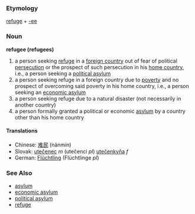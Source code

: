 === Etymology ===
[[refuge]] + [[-ee]]
=== Noun ===
'''refugee (refugees)'''
# a person seeking [[refuge]] in a [[foreign country]] out of fear of political [[persecution]] or the prospect of such persecution in his [[home country]], i.e., a person seeking a [[political asylum]]
# a person seeking refuge in a foreign country due to [[poverty]] and no prospect of overcoming said poverty in his home country, i.e., a person seeking an [[economic asylum]]
# a person seeking refuge due to a natural disaster (not necessarily in another country)
# a person formally granted a political or economic [[asylum]] by a country other than his home country
==== Translations ====
*Chinese: [[难民]] (nànmín)
*Slovak: [[utečenec]] ''m'' (utečenci ''pl'') [[utečenkyňa]] ''f''
*German: [[Flüchtling]] (Flüchtlinge ''pl'')

=== See Also ===
* [[asylum]]
* [[economic asylum]]
* [[political asylum]]
* [[refuge]]
